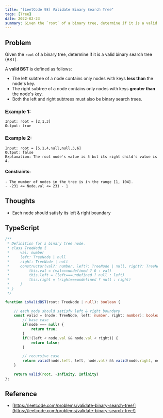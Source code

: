 ```yaml
---
title: "[LeetCode 98] Validate Binary Search Tree"
tags: [Tree]
date: 2022-02-23
summary: Given the `root` of a binary tree, determine if it is a valid binary search tree (BST).
---
```


## Problem

Given the `root` of a binary tree, determine if it is a valid binary search tree (BST).

A **valid BST** is defined as follows:

- The left subtree of a node contains only nodes with keys **less than** the node's key.
- The right subtree of a node contains only nodes with keys **greater than** the node's key.
- Both the left and right subtrees must also be binary search trees.
 
### Example 1:

```
Input: root = [2,1,3]
Output: true
```

### Example 2:

```
Input: root = [5,1,4,null,null,3,6]
Output: false
Explanation: The root node's value is 5 but its right child's value is 4.
```

#### Constraints:

```
- The number of nodes in the tree is in the range [1, 104].
- -231 <= Node.val <= 231 - 1
```

## Thoughts

- Each node should satisfy its left & right boundary

## TypeScript

```typescript
/**
 * Definition for a binary tree node.
 * class TreeNode {
 *     val: number
 *     left: TreeNode | null
 *     right: TreeNode | null
 *     constructor(val?: number, left?: TreeNode | null, right?: TreeNode | null) {
 *         this.val = (val===undefined ? 0 : val)
 *         this.left = (left===undefined ? null : left)
 *         this.right = (right===undefined ? null : right)
 *     }
 * }
 */

function isValidBST(root: TreeNode | null): boolean {
    
    // each node should satisfy left & right boundary
    const valid = (node: TreeNode, left: number, right: number): boolean => {
        // base case
        if(node === null) {
            return true;
        }
        if(!(left < node.val && node.val < right)) {
            return false;
        }
        
        // recursive case
        return valid(node.left, left, node.val) && valid(node.right, node.val, right)
    }
    
    return valid(root, -Infinity, Infinity)
};
```

## Reference

- [https://leetcode.com/problems/validate-binary-search-tree/](https://leetcode.com/problems/validate-binary-search-tree/)